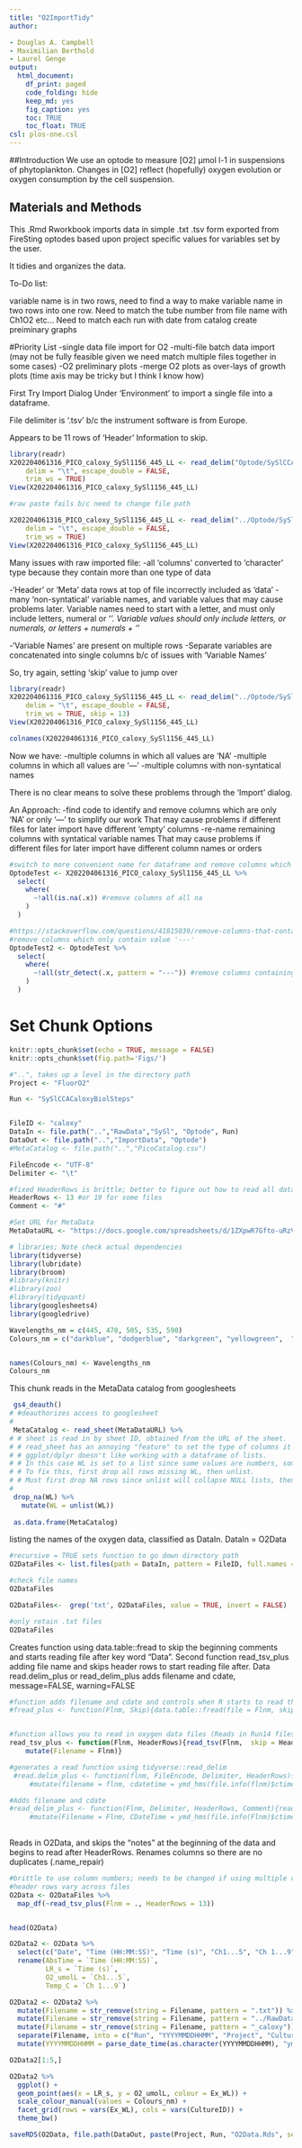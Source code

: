 ```yaml
---
title: "O2ImportTidy"
author:

- Douglas A. Campbell
- Maximilian Berthold
- Laurel Genge
output:
  html_document:
    df_print: paged
    code_folding: hide
    keep_md: yes
    fig_caption: yes
    toc: TRUE
    toc_float: TRUE
csl: plos-one.csl
---
```


##Introduction
We use an optode to measure [O2] µmol l-1 in suspensions of phytoplankton.
Changes in [O2] reflect (hopefully) oxygen evolution or oxygen consumption by the cell suspension.

## Materials and Methods

This .Rmd Rworkbook imports data in simple .txt .tsv form exported from FireSting optodes based upon project specific values for variables set by the user.

It tidies and organizes the data.

To-Do list:

variable name is in two rows, need to find a way to make variable name in two rows into one row.
Need to match the tube number from file name with Ch1O2 etc... 
Need to match each run with date from catalog
create preiminary graphs

#Priority List
-single data file import for O2
-multi-file batch data import (may not be fully feasible given we need match multiple files together in some cases)
-O2 preliminary plots
-merge O2 plots as over-lays of growth plots (time axis may be tricky but I think I know how)

First Try Import Dialog Under 'Environment' to import a single file into a dataframe.

File delimiter is '.tsv' b/c the instrument software is from Europe.

Appears to be 11 rows of 'Header' Information to skip.
```r

library(readr)
X202204061316_PICO_caloxy_SySl1156_445_LL <- read_delim("Optode/SySlCCACaloxy/202204061316_PICO_caloxy_SySl1156_445_LL.txt", 
    delim = "\t", escape_double = FALSE, 
    trim_ws = TRUE)
View(X202204061316_PICO_caloxy_SySl1156_445_LL)

#raw paste fails b/c need to change file path

X202204061316_PICO_caloxy_SySl1156_445_LL <- read_delim("../Optode/SySlCCACaloxy/202204061316_PICO_caloxy_SySl1156_445_LL.txt", 
    delim = "\t", escape_double = FALSE, 
    trim_ws = TRUE)
View(X202204061316_PICO_caloxy_SySl1156_445_LL)
```

Many issues with raw imported file:
-all 'columns' converted to 'character' type because they contain more than one type of data

-'Header' or 'Meta' data rows at top of file incorrectly included as 'data'
-many 'non-syntatical' variable names, and variable values that may cause problems later.
  Variable names need to start with a letter, and must only include letters, numeral or '_'.
  Variable values should only include letters, or numerals, or letters + numerals + '_'
  
-'Variable Names' are present on multiple rows
-Separate variables are concatenated into single columns b/c of issues with 'Variable Names'

So, try again, setting 'skip' value to jump over 
```r
library(readr)
X202204061316_PICO_caloxy_SySl1156_445_LL <- read_delim("../Optode/SySlCCACaloxy/202204061316_PICO_caloxy_SySl1156_445_LL.txt", 
    delim = "\t", escape_double = FALSE, 
    trim_ws = TRUE, skip = 13)
View(X202204061316_PICO_caloxy_SySl1156_445_LL)

colnames(X202204061316_PICO_caloxy_SySl1156_445_LL)
```

Now we have:
-multiple columns in which all values are 'NA'
-multiple columns in which all values are '---'
-multiple columns with non-syntatical names

There is no clear means to solve these problems through the 'Import' dialog.

An Approach:
-find code to identify and remove columns which are only 'NA' or only '---'
to simplify our work
  That may cause problems if different files for later import have different 'empty' columns
-re-name remaining columns with syntatical variable names
  That may cause problems if different files for later import have different column names or orders

```r
#switch to more convenient name for dataframe and remove columns which are all 'NA'
OptodeTest <- X202204061316_PICO_caloxy_SySl1156_445_LL %>%
  select(
    where(
      ~!all(is.na(.x)) #remove columns of all na
    )
  )
```

```r
#https://stackoverflow.com/questions/41815039/remove-columns-that-contain-a-specific-word
#remove columns which only contain value '---'
OptodeTest2 <- OptodeTest %>%
  select(
    where(
      ~!all(str_detect(.x, pattern = "---")) #remove columns containing only all "---"
    )
  )
```

  
# Set Chunk Options
```r
knitr::opts_chunk$set(echo = TRUE, message = FALSE)
knitr::opts_chunk$set(fig.path='Figs/')
```

```r
#"..", takes up a level in the directory path
Project <- "FluorO2"

Run <- "SySlCCACaloxyBiolSteps"


FileID <- "caloxy"
DataIn <- file.path("..","RawData","SySl", "Optode", Run)
DataOut <- file.path("..","ImportData", "Optode")
#MetaCatalog <- file.path("..","PicoCatalog.csv")

FileEncode <- "UTF-8" 
Delimiter <- "\t"

#fixed HeaderRows is brittle; better to figure out how to read all data starting at line that contains 'key'
HeaderRows <- 13 #or 19 for some files
Comment <- "#"

#Set URL for MetaData
MetaDataURL <- "https://docs.google.com/spreadsheets/d/1ZXpwR7Gfto-uRzVdXzMpQF4frbrvMLH_IyLqonFZRSw/edit#gid=0"
```

```r
# libraries; Note check actual dependencies
library(tidyverse)
library(lubridate)
library(broom)
#library(knitr)
#library(zoo)
#library(tidyquant)
library(googlesheets4)
library(googledrive)
```

```r
Wavelengths_nm = c(445, 470, 505, 535, 590)
Colours_nm = c("darkblue", "dodgerblue", "darkgreen", "yellowgreen",  "darkorange")


names(Colours_nm) <- Wavelengths_nm
Colours_nm

```

This chunk reads in the MetaData catalog from googlesheets 
```r
 gs4_deauth()
# #deauthorizes access to googlesheet
# 
 MetaCatalog <- read_sheet(MetaDataURL) %>%
# # sheet is read in by sheet ID, obtained from the URL of the sheet.
# # read_sheet has an annoying "feature" to set the type of columns it can't parse to a list.
# # ggplot/dplyr doesn't like working with a dataframe of lists.
# # In this case WL is set to a list since some values are numbers, some are strings, some are blank.
# # To fix this, first drop all rows missing WL, then unlist.
# # Must first drop NA rows since unlist will collapse NULL lists, then the unlisted WL is a shorter length than original WL column, which mutate doesn't like.
# 
 drop_na(WL) %>%
   mutate(WL = unlist(WL))
 
 as.data.frame(MetaCatalog)
```

listing the names of the oxygen data, classified as DataIn. DataIn = O2Data 
```r

#recursive = TRUE sets function to go down directory path
O2DataFiles <- list.files(path = DataIn, pattern = FileID, full.names = TRUE, recursive = TRUE)

#check file names
O2DataFiles

O2DataFiles<-  grep('txt', O2DataFiles, value = TRUE, invert = FALSE)

#only retain .txt files
O2DataFiles
```

Creates function using data.table::fread to skip the beginning comments and starts reading file after key word "Data". Second function read_tsv_plus adding file name and skips header rows to start reading file after. Data read.delim_plus or read_delim_plus adds filename and cdate, message=FALSE, warning=FALSE
```r

#function adds filename and cdate and controls when R starts to read the file, skips header rows
#fread_plus <- function(Flnm, Skip){data.table::fread(file = Flnm, skip = "Date [A Ch.1 Main]" ) %>% mutate(Filename = Flnm, CDateTime = ymd_hms(file.info(Flnm)$ctime))}


#function allows you to read in oxygen data files (Reads in Run14 files)
read_tsv_plus <- function(Flnm, HeaderRows){read_tsv(Flnm,  skip = HeaderRows, col_names = TRUE,  comment = Comment) %>%
    mutate(Filename = Flnm)}

#generates a read function using tidyverse::read_delim
 #read.delim_plus <- function(flnm, FileEncode, Delimiter, HeaderRows){read.delim(flnm, fileEncoding = FileEncode, sep = Delimiter,  skip = HeaderRows, row.names = NULL) %>%
     #mutate(filename = flnm, cdatetime = ymd_hms(file.info(flnm)$ctime))}

#Adds filename and cdate
#read_delim_plus <- function(Flnm, Delimiter, HeaderRows, Comment){read_delim(file = Flnm, delim = Delimiter, comment = Comment, skip = HeaderRows) %>%
     #mutate(Filename = Flnm, CDateTime = ymd_hms(file.info(Flnm)$ctime))}
 
```


Reads in O2Data, and skips the "notes" at the beginning of the data and begins to read after HeaderRows. Renames columns so there are no duplicates (.name_repair)
```r

#brittle to use column numbers; needs to be changed if using multiple channels
#header rows vary across files
O2Data <- O2DataFiles %>% 
  map_df(~read_tsv_plus(Flnm = ., HeaderRows = 13))


head(O2Data)
```

```r
O2Data2 <- O2Data %>%
  select(c("Date", "Time (HH:MM:SS)", "Time (s)", "Ch1...5", "Ch 1...9", "Filename")) %>%
  rename(AbsTime = `Time (HH:MM:SS)`,
         LR_s = `Time (s)`,
         O2_umolL = `Ch1...5`, 
         Temp_C = `Ch 1...9`)

O2Data2 <- O2Data2 %>%
  mutate(Filename = str_remove(string = Filename, pattern = ".txt")) %>%
  mutate(Filename = str_remove(string = Filename, pattern = "../RawData/SySl/Optode/")) %>%  
  mutate(Filename = str_remove(string = Filename, pattern = "_caloxy")) %>% 
  separate(Filename, into = c("Run", "YYYYMMDDHHMM", "Project", "CultureID", "Ex_WL", "GrowthLight"), sep = "([\\/\\_\\_\\_\\_\\_])", remove = FALSE) %>%
  mutate(YYYYMMDDHHMM = parse_date_time(as.character(YYYYMMDDHHMM), "ymd_HM"))

O2Data2[1:5,]
```

```r
O2Data2 %>%
  ggplot() +
  geom_point(aes(x = LR_s, y = O2_umolL, colour = Ex_WL)) +
  scale_colour_manual(values = Colours_nm) +
  facet_grid(rows = vars(Ex_WL), cols = vars(CultureID)) +
  theme_bw()
```


```r
saveRDS(O2Data, file.path(DataOut, paste(Project, Run, "O2Data.Rds", sep = "_"), fsep = .Platform$file.sep))
```



